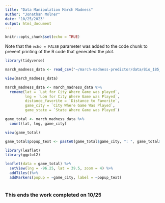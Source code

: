 ```yaml
---
title: "Data Manipulation March Madness"
author: "Jonathan Molner"
date: "10/25/2023"
output: html_document
---
```


```r
knitr::opts_chunk$set(echo = TRUE)
```


Note that the `echo = FALSE` parameter was added to the code chunk to prevent printing of the R code that generated the plot.


```r
library(tidyverse)
```

```r
march_madness_data <- read_csv("~/march-madness-predictor/data/Bio_185_March_Madness_Data.csv")
```


```r
view(march_madness_data)
```

```r
march_madness_data <- march_madness_data %>%
  rename(lat = `Lat for City Where Game was played`,
         lng = `Lon for City Where Game was Played`,
         distance_favorite = `Distance to Favorite`,
         game_city = `City Where Game Was Played`,
         game_state = `State Where Game was Played`)
```


```r
game_total <- march_madness_data %>%
  count(lat, lng, game_city)
```

```r
view(game_total)
```

```r
game_total$popup_text <- paste0(game_total$game_city, ": ", game_total$n, " games")
```



```r
library(leaflet)
library(ggplot2)
```

```r
leaflet(data = game_total) %>% 
  setView(lng = -96.25, lat = 39.5, zoom = 4) %>%
  addTiles()%>%
  addMarkers(popup = ~game_city, label = ~popup_text)
  
```




### This ends the work completed on 10/25



